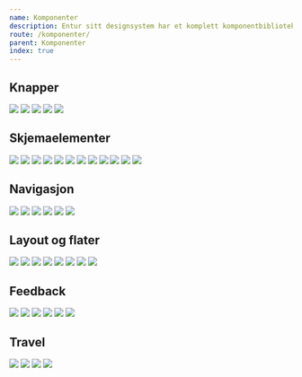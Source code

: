 ```yaml
---
name: Komponenter
description: Entur sitt designsystem har et komplett komponentbibliotek, som lar deg lage brukergrensesnitt på en rask og universelt utformet måte.
route: /komponenter/
parent: Komponenter
index: true
---
```









<PageHeader category="Introduksjon"></PageHeader>

## Knapper

<GridContainer spacing="large">
  <ComponentPreview
    title="Chips"
    description="Små avrundede knapper som eksisterer i ulike typer: action chip, choice chip, filter chip og tagchip."
    to="/komponenter/skjemaelementer/chips"
  >
    <img src={chips} />
  </ComponentPreview>
  <ComponentPreview
    title="Button"
    description="Knapper lar brukerne gjøre handlinger og ta valg med et klikk. Knapper finnes i flere varianter og størrelser."
    to="/komponenter/knapper/default-button"
  >
    <img src={button} />
  </ComponentPreview>
  <ComponentPreview
    title="FAB"
    description="Flytende handlingsknapp i en sirkulær form. Finnes med kun ikon eller i en bredere variant med tekst i tillegg."
    to="/komponenter/knapper/floating-action-button"
  >
    <img src={FAB} />
  </ComponentPreview>
  <ComponentPreview
    title="Icon Button"
    description="Ikonknapper har bare et ikon uten label og lar brukerne gjøre handlinger og ta valg med et enkelt klikk."
    to="/komponenter/knapper/icon-button"
  >
    <img src={iconButton} />
  </ComponentPreview>
  <ComponentPreview
    title="Square Button"
    description="Kvadratiske knapper består av et ikon og en valgfri tilhørende label til høyre eller venstre for knappen."
    to="/komponenter/knapper/square-button"
  >
    <img src={squareButton} />
  </ComponentPreview>
</GridContainer>

## Skjemaelementer

<GridContainer spacing="large">
  <ComponentPreview
    title="Checkbox"
    description="Checkbox lar brukerne velge ett eller flere alternativer fra en liste over valg."
    to="/komponenter/skjemaelementer/checkbox"
  >
    <img src={Checkbox} />
  </ComponentPreview>
  <ComponentPreview
    title="Datepicker"
    description="Datepicker og Native Datepicker er komponenter for å velge dato."
    to="/komponenter/skjemaelementer/datepicker"
  >
    <img src={Datepicker} />
  </ComponentPreview>
  <ComponentPreview
    title="Dropdown"
    description="Dropdown presenterer en liste over alternativer som kan brukes til å filtrere eller sortere eksisterende innhold."
    to="/komponenter/skjemaelementer/dropdown"
  >
    <img src={Dropdown} />
  </ComponentPreview>
  <ComponentPreview
    title="File upload"
    description="Filopplaster brukes for å velge en eller flere filer som skal lastes opp til et bestemt sted."
    to="/komponenter/skjemaelementer/fileupload"
  >
    <img src={FileUpload} />
  </ComponentPreview>
  <ComponentPreview
    title="Multi select"
    description="Multi select brukes for å velge opp til flere elementer til filtrering eller sortering i en liste."
    to="/komponenter/skjemaelementer/multi-select"
  >
    <img src={MultiSelect} />
  </ComponentPreview>
  <ComponentPreview
    title="Radio"
    description="Radio buttons lar brukerne velge kun ett alternativ fra en liste over valg."
    to="/komponenter/skjemaelementer/radio-button"
  >
    <img src={Radio} />
  </ComponentPreview>
  <ComponentPreview
    title="Radio panel"
    description="Fungerer som radio button, men med en større trykkflate, og muligheter for å vise ekstra informasjon."
    to="/komponenter/skjemaelementer/radio-panel"
  >
    <img src={RadioPanel} />
  </ComponentPreview>
  <ComponentPreview
    title="Segmented control"
    description="Segmented controls tilbyr nært beslektede valg som påvirker et objekt, en tilstand eller en visning."
    to="/komponenter/skjemaelementer/segmented-control"
  >
    <img src={SegmentedControl} />
  </ComponentPreview>
  <ComponentPreview
    title="Switch"
    description="Switch fungerer som en fysisk bryter for å slå på eller av en funksjon."
    to="/komponenter/skjemaelementer/switch"
  >
    <img src={Switch} />
  </ComponentPreview>
  <ComponentPreview
    title="Text area"
    description="Text area brukes til å fylle inn lengre tekstinnhold som strekker seg over flere linjer."
    to="/komponenter/skjemaelementer/textarea"
  >
    <img src={TextArea} />
  </ComponentPreview>
  <ComponentPreview
    title="Text field"
    description="Text field brukes til å skrive inn eller redigere kortfattet tekst."
    to="/komponenter/skjemaelementer/textfield"
  >
    <img src={TextField} />
  </ComponentPreview>
  <ComponentPreview
    title="Timepicker"
    description="Timepicker er en komponent for å velge et tidspunkt."
    to="/komponenter/skjemaelementer/timepicker"
  >
    <img src={Timepicker} />
  </ComponentPreview>
</GridContainer>

## Navigasjon

<GridContainer spacing="large">
  <ComponentPreview
    title="Breadcrumbs"
    description="Breadcrumbs brukes for å vise hvor man er i navigasjonshierarkiet."
    to="/komponenter/navigasjon/breadcrumbs"
  >
    <img src={Breadcrumbs} />
  </ComponentPreview>
  <ComponentPreview
    title="Overflow menu"
    description="Overflow menu består av en ikonknapp som viser en liste over handlinger når man klikker på den."
    to="/komponenter/navigasjon/overflow-menu"
  >
    <img src={OverflowMenu} />
  </ComponentPreview>
  <ComponentPreview
    title="Pagination"
    description="Pagination brukes for å fordele innhold på over flere sider, for å unngå for mange elementer i samme visning."
    to="/komponenter/navigasjon/pagination"
  >
    <img src={Pagination} />
  </ComponentPreview>
  <ComponentPreview
    title="Side navigation"
    description="Side navigation brukes som en global meny for å vise et navigasjons-hierarki med ett eller to nivåer."
    to="/komponenter/navigasjon/side-navigation"
  >
    <img src={SideNavigation} />
  </ComponentPreview>
  <ComponentPreview
    title="Stepper"
    description="En stepper viser fremdriften gjennom en stegvis prosess."
    to="/komponenter/navigasjon/stepper"
  >
    <img src={Stepper} />
  </ComponentPreview>
  <ComponentPreview
    title="Top navigation"
    description="Top navigation brukes som en global navigasjonsmeny som ligger horisontalt på toppen i grensesnittet."
    to="/komponenter/navigasjon/top-navigation"
  >
    <img src={TopNavigation} />
  </ComponentPreview>
</GridContainer>

## Layout og flater

<GridContainer spacing="large">
  <ComponentPreview
    title="Card"
    description="Cards er bokser som viser innhold og handlinger om et emne som man ønsker å fremheve på en side."
    to="/komponenter/layout-og-flater/card"
  >
    <img src={Card} />
  </ComponentPreview>
  <ComponentPreview
    title="Contrast"
    description="Contrast er en invertert versjon av profilen vår og kan brukes til å skape et visuelt hierarki på siden."
    to="/komponenter/layout-og-flater/contrast"
  >
    <img src={Contrast} />
  </ComponentPreview>
  <ComponentPreview
    title="Drawer"
    description="Drawer er et panel som glir inn fra siden. Benyttes til å gi tilleggsinformasjon, uten å avbryte flyten."
    to="/komponenter/layout-og-flater/drawer"
  >
    <img src={Drawer} />
  </ComponentPreview>
  <ComponentPreview
    title="Expandable"
    description="Expandables er komponenter for å kollapse og ekspandere innhold."
    to="/komponenter/layout-og-flater/expandable"
  >
    <img src={Expandable} />
  </ComponentPreview>
  <ComponentPreview
    title="Media card"
    description="Media card gir et kort sammendrag av innhold og støtter video, bilde eller grafikk."
    to="/komponenter/layout-og-flater/media-card"
  >
    <img src={MediaCard} />
  </ComponentPreview>
  <ComponentPreview
    title="Modal"
    description="Modal er et vindu som legger seg over og toner ned øvrig innhold på siden, og tilbyr fokus på spørsmål eller info."
    to="/komponenter/layout-og-flater/modal"
  >
    <img src={Modal} />
  </ComponentPreview>
  <ComponentPreview
    title="Table"
    description="Tables brukes for å vise frem strukturert datasett på tvers av rader og kolonner."
    to="/komponenter/layout-og-flater/table"
  >
    <img src={Table} />
  </ComponentPreview>
  <ComponentPreview
    title="Tabs"
    description="Tabs brukes til å organisere og gruppere informasjon, og kan benyttes som lokal navigasjon på en side."
    to="/komponenter/layout-og-flater/tabs"
  >
    <img src={Tabs} />
  </ComponentPreview>
</GridContainer>

## Feedback

<GridContainer spacing="large">
  <ComponentPreview
    title="Alert"
    description="Alert brukes til å gi varsel om en handling eller for å fremheve viktig info som brukeren bør ta stilling til."
    to="/komponenter/feedback/alert"
  >
    <img src={Alert} />
  </ComponentPreview>
  <ComponentPreview
    title="Badge"
    description="Badge er en visuell indikator som brukes til å varsle status til et element eller for å kategorisere et innhold."
    to="/komponenter/feedback/badge"
  >
    <img src={Badge} />
  </ComponentPreview>
  <ComponentPreview
    title="Loader"
    description="Loader er en visuell tilbakemelding som indikerer at lasting av innhold og data er i prosess."
    to="/komponenter/feedback/loader"
  >
    <img src={Loader} />
  </ComponentPreview>
  <ComponentPreview
    title="Popover"
    description="Popover er en boks med tilleggsinformasjon eller valg, som legger seg over annet innhold."
    to="/komponenter/feedback/popover"
  >
    <img src={Popover} />
  </ComponentPreview>
  <ComponentPreview
    title="Skeleton"
    description="Skeleton er en placeholder som indikerer at deler av innholdet er i ferd med å laste inn."
    to="/komponenter/feedback/skeleton"
  >
    <img src={Skeleton} />
  </ComponentPreview>
  <ComponentPreview
    title="Tooltip"
    description="Tooltip brukes for å beskrive eller gi tilleggsinformasjon ved hover eller fokus på elementet."
    to="/komponenter/feedback/tooltip"
  >
    <img src={Tooltip} />
  </ComponentPreview>
</GridContainer>

## Travel

<GridContainer spacing="large">
  <ComponentPreview
    title="Travel switch"
    description="Travel Switch er en variant av switch som brukes til filtrering av transportmidler."
    to="/komponenter/reise/travelswitch"
  >
    <img src={TravelSwitch} />
  </ComponentPreview>
  <ComponentPreview
    title="Travel header"
    description="Travel header presenterer destinasjonene som man reiser fra og til. "
    to="/komponenter/reise/reiseskrift"
  >
    <img src={TravelHeader} />
  </ComponentPreview>
  <ComponentPreview
    title="Travel leg"
    description="Travel leg benyttes til å visualisere reisestrekningen mellom to destinasjoner."
    to="/komponenter/reise/travel-leg"
  >
    <img src={TravelLeg} />
  </ComponentPreview>
  <ComponentPreview
    title="Travel tag"
    description="Travel tag brukes til å opplyse om transportmiddel og linjenummer til en avgang."
    to="/komponenter/reise/traveltag"
  >
    <img src={TravelTag} />
  </ComponentPreview>
</GridContainer>
